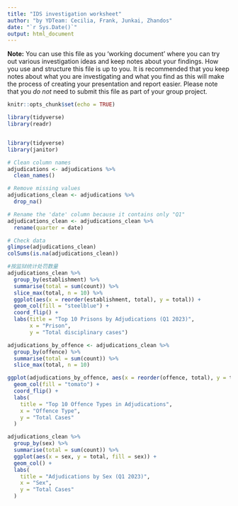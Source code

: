 ```yaml
---
title: "IDS investigation worksheet"
author: "by YDTeam: Cecilia, Frank, Junkai, Zhandos"
date: "`r Sys.Date()`"
output: html_document
---
```


**Note:** You can use this file as you 'working document' where you can try out various investigation ideas and keep notes about your findings. How you use and structure this file is up to you. It is recommended that you keep notes about what you are investigating and what you find as this will make the process of creating your presentation and report easier. Please note that you _do not_ need to submit this file as part of your group project.



```r
knitr::opts_chunk$set(echo = TRUE)
```


```r
library(tidyverse)
library(readr)



```


```r
library(tidyverse)
library(janitor)

# Clean column names
adjudications <- adjudications %>%
  clean_names()

# Remove missing values
adjudications_clean <- adjudications %>%
  drop_na()

# Rename the 'date' column because it contains only "Q1"
adjudications_clean <- adjudications_clean %>%
  rename(quarter = date)

# Check data
glimpse(adjudications_clean)
colSums(is.na(adjudications_clean))


```

```r
#按监狱统计处罚数量
adjudications_clean %>%
  group_by(establishment) %>%
  summarise(total = sum(count)) %>%
  slice_max(total, n = 10) %>%
  ggplot(aes(x = reorder(establishment, total), y = total)) +
  geom_col(fill = "steelblue") +
  coord_flip() +
  labs(title = "Top 10 Prisons by Adjudications (Q1 2023)",
       x = "Prison",
       y = "Total disciplinary cases")


```

```r
adjudications_by_offence <- adjudications_clean %>%
  group_by(offence) %>%
  summarise(total = sum(count)) %>%
  slice_max(total, n = 10)

ggplot(adjudications_by_offence, aes(x = reorder(offence, total), y = total)) +
  geom_col(fill = "tomato") +
  coord_flip() +
  labs(
    title = "Top 10 Offence Types in Adjudications",
    x = "Offence Type",
    y = "Total Cases"
  )

```

```r
adjudications_clean %>%
  group_by(sex) %>%
  summarise(total = sum(count)) %>%
  ggplot(aes(x = sex, y = total, fill = sex)) +
  geom_col() +
  labs(
    title = "Adjudications by Sex (Q1 2023)",
    x = "Sex",
    y = "Total Cases"
  )

```